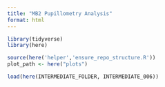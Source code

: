 ```yaml
---
title: "MB2 Pupillometry Analysis"
format: html
---
```



```r
library(tidyverse)
library(here)

source(here('helper','ensure_repo_structure.R'))
plot_path <- here("plots")

load(here(INTERMEDIATE_FOLDER, INTERMEDIATE_006))
```